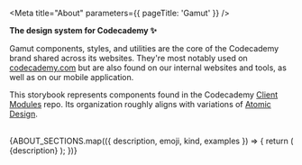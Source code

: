 


<Meta title="About" parameters={{ pageTitle: 'Gamut' }} />

<strong>
  The design system for Codecademy
  <span aria-label="sparkles" role="img">
    ✨
  </span>
</strong>

Gamut components, styles, and utilities are the core of the Codecademy brand shared across its websites.
They're most notably used on <a href="https://codecademy.com">codecademy.com</a> but are also found on our internal websites and tools, as well as on our mobile application.

This storybook represents components found in the Codecademy [Client Modules](https://github.com/Codecademy/client-modules) repo.
Its organization roughly aligns with variations of <a href="https://bradfrost.com/blog/post/atomic-web-design/">Atomic Design</a>.

<br />

<LayoutGrid columnGap="lg" rowGap="lg">
  {ABOUT_SECTIONS.map(({ description, emoji, kind, examples }) => {
    return (
      <Column size={{ xs: 12, sm: 6, md: 4 }}>
        <AboutCell kind={kind} examples={examples} emoji={emoji}>
          {description}
        </AboutCell>
      </Column>
    );
  })}
</LayoutGrid>
